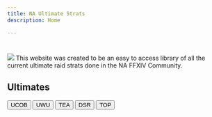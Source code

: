 ```yaml
---
title: NA Ultimate Strats
description: Home

---
```

<h1></h1>
<img class="ulti-tooltip" src="/ulti.png"/>
This website was created to be an easy to access library of all the current ultimate raid strats done in the NA FFXIV Community.


<h2>Ultimates</h2>
<div class="multi-button">
    <div>
        <button onclick="location.href='/guides/ucob'">UCOB</button>
        <button onclick="location.href='/guides/uwu'">UWU</button>
        <button onclick="location.href='/guides/tea'">TEA</button>
        <button onclick="location.href='/guides/dsr'">DSR</button>
        <button onclick="location.href='/guides/top'">TOP</button>
    </div>
</div>
